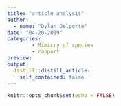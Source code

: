```yaml
---
title: "article analysis"
author: 
  - name: "Dylan Delporte"
date: "04-20-2019"
categories:
        - Mimicry of species
        - rapport
preview: 
output:
  distill::distill_article:
    self_contained: false
---
```


```r
knitr::opts_chunk$set(echo = FALSE)
```

